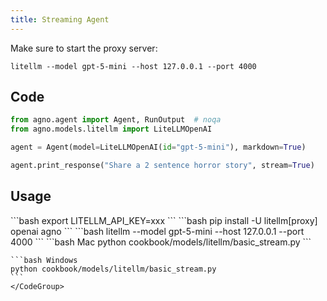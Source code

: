 ```yaml
---
title: Streaming Agent
---
```


Make sure to start the proxy server:

```shell
litellm --model gpt-5-mini --host 127.0.0.1 --port 4000
```

## Code

```python cookbook/models/litellm_openai/basic_stream.py
from agno.agent import Agent, RunOutput  # noqa
from agno.models.litellm import LiteLLMOpenAI

agent = Agent(model=LiteLLMOpenAI(id="gpt-5-mini"), markdown=True)

agent.print_response("Share a 2 sentence horror story", stream=True)
```

## Usage

<Steps>
  <Snippet file="create-venv-step.mdx" />

  <Step title="Set your API key">
    ```bash
    export LITELLM_API_KEY=xxx
    ```
  </Step>

  <Step title="Install libraries">
    ```bash
    pip install -U litellm[proxy] openai agno
    ```
  </Step>

  <Step title="Start the proxy server">
    ```bash
    litellm --model gpt-5-mini --host 127.0.0.1 --port 4000
    ```
  </Step>

  <Step title="Run Agent">
    <CodeGroup>
    ```bash Mac
    python cookbook/models/litellm/basic_stream.py
    ```

    ```bash Windows
    python cookbook/models/litellm/basic_stream.py
    ```
    </CodeGroup>
  </Step>
</Steps>